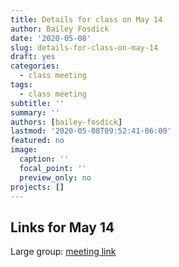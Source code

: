 ```yaml
---
title: Details for class on May 14
author: Bailey Fosdick
date: '2020-05-08'
slug: details-for-class-on-may-14
draft: yes
categories:
  - class meeting
tags:
  - class meeting
subtitle: ''
summary: ''
authors: [bailey-fosdick]
lastmod: '2020-05-08T09:52:41-06:00'
featured: no
image:
  caption: ''
  focal_point: ''
  preview_only: no
projects: []
---
```



## Links for May 14

Large group: [meeting link](https://teams.microsoft.com/l/meetup-join/19%3ameeting_ZWY5MTczNDUtOTIzYS00ZGUyLTk4ODctMjdhZWI4MmE4NjMx%40thread.v2/0?context=%7b%22Tid%22%3a%22afb58802-ff7a-4bb1-ab21-367ff2ecfc8b%22%2c%22Oid%22%3a%2205ade929-16e7-49a7-96bb-775f26ed73d5%22%7d)

